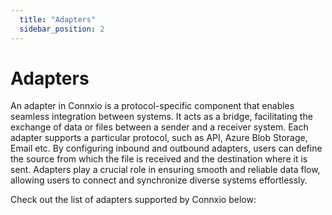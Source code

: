 ```yaml
---
  title: "Adapters"
  sidebar_position: 2
---
```


# Adapters

An adapter in Connxio is a protocol-specific component that enables seamless integration between systems. It acts as a bridge, facilitating the exchange of data or files between a sender and a receiver system. Each adapter supports a particular protocol, such as API, Azure Blob Storage, Email etc. By configuring inbound and outbound adapters, users can define the source from which the file is received and the destination where it is sent. Adapters play a crucial role in ensuring smooth and reliable data flow, allowing users to connect and synchronize diverse systems effortlessly.

Check out the list of adapters supported by Connxio below:


<DocCardList />
